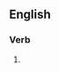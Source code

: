 {{also|high-fiving}}

==English==

===Verb===
{{head|en|verb form}}

# {{present participle of|high five|lang=en|nocat=1}}